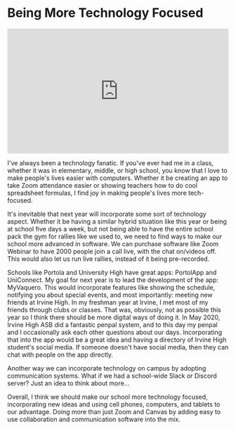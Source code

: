 # Being More Technology Focused

<div style="position: relative; padding-bottom: 56.25%; height: 0;"><iframe src="https://www.loom.com/embed/c9a3d398d6ef4387842aecefde6d1b8c" frameborder="0" webkitallowfullscreen mozallowfullscreen allowfullscreen style="position: absolute; top: 0; left: 0; width: 100%; height: 100%;"></iframe></div>

I've always been a technology fanatic. If you've ever had me in a class, whether it was in elementary, middle, or high school, you know that I love to make people's lives easier with computers. Whether it be creating an app to take Zoom attendance easier or showing teachers how to do cool spreadsheet formulas, I find joy in making people's lives more tech-focused.

It's inevitable that next year will incorporate some sort of technology aspect. Whether it be having a similar hybrid situation like this year or being at school five days a week, but not being able to have the entire school pack the gym for rallies like we used to, we need to find ways to make our school more advanced in software. We can purchase software like Zoom Webinar to have 2000 people join a call live, with the chat on/videos off. This would also let us run live rallies, instead of it being pre-recorded.

Schools like Portola and University High have great apps: PortolApp and UniConnect. My goal for next year is to lead the development of the app: MyVaquero. This would incorporate features like showing the schedule, notifying you about special events, and most importantly: meeting new friends at Irvine High. In my freshman year at Irvine, I met most of my friends through clubs or classes. That was, obviously, not as possible this year so I think there should be more digital ways of doing it. In May 2020, Irvine High ASB did a fantastic penpal system, and to this day my penpal and I occasionally ask each other questions about our days. Incorporating that into the app would be a great idea and having a directory of Irvine High student's social media. If someone doesn't have social media, then they can chat with people on the app directly.

Another way we can incorporate technology on campus by adopting communication systems. What if we had a school-wide Slack or Discord server? Just an idea to think about more...

Overall, I think we should make our school more technology focused, incorporating new ideas and using cell phones, computers, and tablets to our advantage. Doing more than just Zoom and Canvas by adding easy to use collaboration and communication software into the mix.